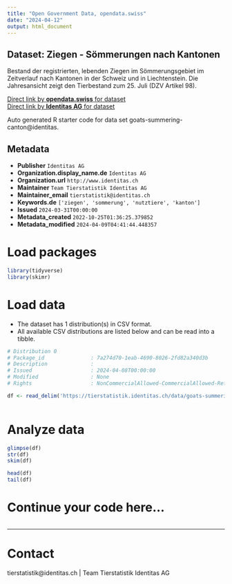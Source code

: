 ```yaml
---
title: "Open Government Data, opendata.swiss"
date: "2024-04-12"
output: html_document
---
```


## Dataset: Ziegen - Sömmerungen nach Kantonen

Bestand der registrierten, lebenden Ziegen im Sömmerungsgebiet im Zeitverlauf nach Kantonen in der Schweiz und in Liechtenstein. Die Jahresansicht zeigt den Tierbestand zum 25. Juli (DZV Artikel 98).

[Direct link by **opendata.swiss** for dataset](https://opendata.swiss/de/dataset/ziegen-sommerungen-nach-kantonen)<br>
[Direct link by **Identitas AG** for dataset](https://tierstatistik.identitas.ch/)

Auto generated R starter code for data set goats-summering-canton@identitas.

## Metadata

- **Publisher** `Identitas AG`
- **Organization.display_name.de** `Identitas AG`
- **Organization.url** `http://www.identitas.ch`
- **Maintainer** `Team Tierstatistik Identitas AG`
- **Maintainer_email** `tierstatistik@identitas.ch`
- **Keywords.de** `['ziegen', 'sommerung', 'nutztiere', 'kanton']`
- **Issued** `2024-03-31T00:00:00`
- **Metadata_created** `2022-10-25T01:36:25.379852`
- **Metadata_modified** `2024-04-09T04:41:44.448357`


# Load packages

```r

library(tidyverse)
library(skimr)

```

# Load data

-   The dataset has 1 distribution(s) in CSV format.
-   All available CSV distributions are listed below and can be read into a tibble.

```r

# Distribution 0
# Package_id               : 7a274d70-1eab-4690-8026-2fd82a340d3b
# Description              : 
# Issued                   : 2024-04-08T00:00:00
# Modified                 : None
# Rights                   : NonCommercialAllowed-CommercialAllowed-ReferenceRequired

df <- read_delim('https://tierstatistik.identitas.ch/data/goats-summering-canton.csv')



```

# Analyze data

```r

glimpse(df)
str(df)
skim(df)

head(df)
tail(df)

```

# Continue your code here...

```r

```

------------------------------------------------------------------------

# Contact

tierstatistik@identitas.ch | Team Tierstatistik Identitas AG
